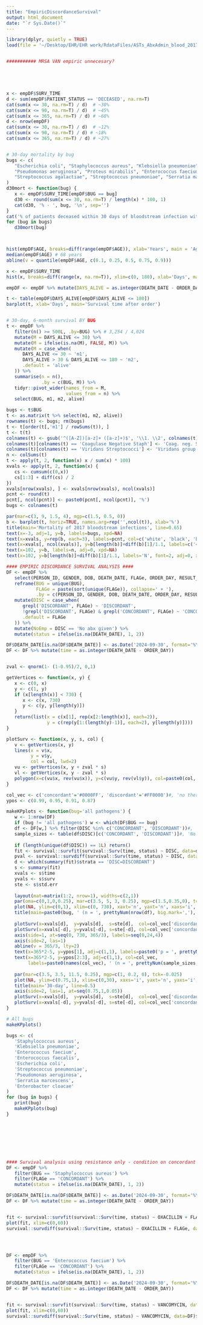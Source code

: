 ```yaml
---
title: "EmpiricDiscordanceSurvival"
output: html_document
date: "`r Sys.Date()`"
---
```


```r
library(dplyr, quietly = TRUE)
load(file = '~/Desktop/EHR/EHR work/RdataFiles/ASTs_AbxAdmin_blood_2017_2023_imputed_encs_flagged_WIDE_survival.Rdata')


########### MRSA VAN empiric unnecesary?





x <- empDF$SURV_TIME
d <- sum(empDF$PATIENT_STATUS == 'DECEASED', na.rm=T) 
cat(sum(x <= 30, na.rm=T) / d)  # ~30%
cat(sum(x <= 90, na.rm=T) / d)  # ~45%
cat(sum(x <= 365, na.rm=T) / d) # ~68%
d <- nrow(empDF)
cat(sum(x <= 30, na.rm=T) / d)  # ~12%
cat(sum(x <= 90, na.rm=T) / d) # ~18%
cat(sum(x <= 365, na.rm=T) / d) # ~27%


# 30-day mortality by bug
bugs <- c(
   "Escherichia coli", "Staphylococcus aureus", "Klebsiella pneumoniae", "Enterococcus faecalis",
   "Pseudomonas aeruginosa", "Proteus mirabilis", "Enterococcus faecium", "Enterobacter cloacae", 
   "Streptococcus agalactiae", "Streptococcus pneumoniae", "Serratia marcescens", "Klebsiella oxytoca"
)
d30mort <- function(bug) {
   x <- empDF$SURV_TIME[empDF$BUG == bug]
   d30 <- round(sum(x <= 30, na.rm=T) / length(x) * 100, 1)
   cat(d30, '% - ', bug, '\n', sep='')
}
cat('% of patients deceased within 30 days of bloodstream infection with:\n')
for (bug in bugs)
   d30mort(bug)



hist(empDF$AGE, breaks=diff(range(empDF$AGE)), xlab='Years', main = 'Age at blood culture')
median(empDF$AGE) # 68 years
abline(v = quantile(empDF$AGE, c(0.1, 0.25, 0.5, 0.75, 0.9)))

x <- empDF$SURV_TIME
hist(x, breaks=diff(range(x, na.rm=T)), xlim=c(0, 180), xlab='Days', main='Survival time after order')

empDF <- empDF %>% mutate(DAYS_ALIVE = as.integer(DEATH_DATE - ORDER_DAY))

t <- table(empDF$DAYS_ALIVE[empDF$DAYS_ALIVE <= 180])
barplot(t, xlab='Days', main='Survival time after order')


# 30-day, 6-month survival BY BUG
t <- empDF %>%
   filter(n() >= 500L, .by=BUG) %>% # 3,254 / 4,024
   mutate(M = DAYS_ALIVE <= 30) %>%
   mutate(M = ifelse(is.na(M), FALSE, M)) %>%
   mutate(M = case_when(
      DAYS_ALIVE <= 30 ~ 'm1',
      DAYS_ALIVE > 30 & DAYS_ALIVE <= 180 ~ 'm2',
      .default = 'alive'
   )) %>%
   summarise(n = n(),
             .by = c(BUG, M)) %>%
   tidyr::pivot_wider(names_from = M,
                      values_from = n) %>%
   select(BUG, m1, m2, alive)

bugs <- t$BUG
t <- as.matrix(t %>% select(m1, m2, alive))
rownames(t) <- bugs; rm(bugs)
t <- t[order(t[,'m1'] / rowSums(t)), ]
t <- t(t)
colnames(t) <- gsub('^([A-Z])[a-z]+ ([a-z]+)$', '\\1. \\2', colnames(t))
colnames(t)[colnames(t) == 'Coagulase Negative Staph'] <- 'Coag. neg. Staph'
colnames(t)[colnames(t) == 'Viridans Streptococci'] <- 'Viridans group Strep'
n <- colSums(t)
t <- apply(t, 2, function(x) x / sum(x) * 100)
xvals <- apply(t, 2, function(x) {
   cs <- cumsum(c(0,x))
   cs[1:3] + diff(cs) / 2
})
xvals[nrow(xvals), ] <- xvals[nrow(xvals), ncol(xvals)]
pcnt <- round(t)
pcnt[, ncol(pcnt)] <- paste0(pcnt[, ncol(pcnt)], '%')
bugs <- colnames(t)

par(mar=c(3, 9, 1.5, 4), mgp=c(1.5, 0.5, 0))
b <- barplot(t, horiz=TRUE, names.arg=rep('',ncol(t)), xlab='%')
title(main='Mortality of 2017 bloodstream infections', line=0.65)
text(x=-3, adj=1, y=b, labels=bugs, xpd=NA)
text(x=xvals, y=rep(b, each=3), labels=pcnt, col=c('white', 'black', 'black'), xpd=NA)
text(x=xvals[, ncol(xvals)], y=b[length(b)]+diff(b)[1]/1.1, labels=c('<30d', '<6m', '>6m'), xpd=NA)
text(x=102, y=b, labels=n, adj=0, xpd=NA)
text(x=102, y=b[length(b)]+diff(b)[1]/1.1, labels='N', font=2, adj=0, xpd=NA)

```




```r
#### EMPIRIC DISCORDANCE SURVIVAL ANALYSIS ####
DF <- empDF %>%
   select(PERSON_ID, GENDER, DOB, DEATH_DATE, FLAGe, ORDER_DAY, RESULT_DAY, BUG, AGE, DEATH_DATE) %>%
   reframe(BUG = unique(BUG),
           FLAGe = paste(sort(unique(FLAGe)), collapse=' + '),
           .by = c(PERSON_ID, GENDER, DOB, DEATH_DATE, ORDER_DAY, RESULT_DAY, AGE, DEATH_DATE)) %>%
   mutate(DISC = case_when(
      grepl('DISCORDANT', FLAGe) ~ 'DISCORDANT',
      !grepl('DISCORDANT', FLAGe) & grepl('CONCORDANT', FLAGe) ~ 'CONCORDANT',
      .default = FLAGe
   )) %>%
   mutate(NoEmp = DISC == 'No abx given') %>%
   mutate(status = ifelse(is.na(DEATH_DATE), 1, 2))

DF$DEATH_DATE[is.na(DF$DEATH_DATE)] <- as.Date('2024-09-30', format='%Y-%m-%d')
DF <- DF %>% mutate(time = as.integer(DEATH_DATE - ORDER_DAY))


zval <- qnorm(1- (1-0.95)/2, 0,1)

getVertices <- function(x, y) {
   x <- c(0, x)
   y <- c(1, y)
   if (x[length(x)] < 730) {
      x <- c(x, 730)
      y <- c(y, y[length(y)])
   }
   return(list(x = c(x[1], rep(x[2:length(x)], each=2)),
               y = c(rep(y[1:(length(y)-1)], each=2), y[length(y)])))
}

plotSurv <- function(x, y, s, col) {
   v <- getVertices(x, y)
   lines(x = v$x,
         y = v$y,
         col = col, lwd=2)
   vu <- getVertices(x, y + zval * s)
   vl <- getVertices(x, y - zval * s)
   polygon(x=c(vu$x, rev(vu$x)), y=c(vu$y, rev(vl$y)), col=paste0(col, '30'), border=NA)
}

col_vec <- c('concordant'='#0000FF', 'discordant'='#FF0000')#, 'no therapy'='gray')
ypos <- c(0.99, 0.95, 0.91, 0.87)

makeKPplots <- function(bug='all pathogens') {
   w <- 1:nrow(DF)
   if (bug != 'all pathogens') w <- which(DF$BUG == bug)
   df <- DF[w,] %>% filter(DISC %in% c('CONCORDANT', 'DISCORDANT'))#, 'No empiric therapy given'))
   sample_sizes <- table(df$DISC)[c('CONCORDANT', 'DISCORDANT')]#, 'No empiric therapy given')]
   
   if (length(unique(df$DISC)) == 1L) return()
   fit <- survival::survfit(survival::Surv(time, status) ~ DISC, data=df)
   pval <- survival::survdiff(survival::Surv(time, status) ~ DISC, data=df)$pvalue
   d <- which(summary(fit)$strata == 'DISC=DISCORDANT')
   s <- summary(fit)
   xvals <- s$time
   yvals <- s$surv
   ste <- s$std.err
   
   layout(mat=matrix(1:2, nrow=1), widths=c(2,1))
   par(oma=c(0,1,0,0.25), mar=c(3.5, 5, 3, 0.25), mgp=c(1.5,0.35,0), tck=-0.01)
   plot(NA, ylim=c(0,1), xlim=c(0, 730), xaxt='n', yaxt='n', xaxs='i', yaxs='i', xpd=NA, xlab='Months', ylab='Surviving fraction')
   title(main=paste0(bug, ' (n = ', prettyNum(nrow(df), big.mark=','), ')'), line=0.5)
   
   plotSurv(x=xvals[d],  y=yvals[d],  s=ste[d],  col=col_vec['discordant'])
   plotSurv(x=xvals[-d], y=yvals[-d], s=ste[-d], col=col_vec['concordant'])
   axis(side=1, at=seq(0, 730, 365/3), labels=seq(0,24,4))
   axis(side=2, las=1)
   abline(v = 365/3, lty=2)
   text(x=365*2-5, y=ypos[1], adj=c(1,1), labels=paste0('p = ', prettyNum(pval, digits=3, scientific=-1)))
   text(x=365*2-5, y=ypos[2:3], adj=c(1,1), col=col_vec,
        labels=paste0(names(col_vec), ' (n = ', prettyNum(sample_sizes, big.mark=','), ')'))
   
   par(mar=c(3.5, 3.5, 11.5, 0.25), mgp=c(1, 0.2, 0), tck=-0.025)
   plot(NA, ylim=c(0.75,1), xlim=c(0,30), xaxs='i', yaxt='n', yaxs='i', xlab='Days', ylab='', main='')
   title(main='30-day', line=0.5)
   axis(side=2, las=1, at=seq(0.75,1,0.05))
   plotSurv(x=xvals[d],  y=yvals[d],  s=ste[d],  col=col_vec['discordant'])
   plotSurv(x=xvals[-d], y=yvals[-d], s=ste[-d], col=col_vec['concordant'])
}

# All bugs
makeKPplots()

bugs <- c(
   'Staphylococcus aureus',
   'Klebsiella pneumoniae',
   'Enterococcus faecium',
   'Enterococcus faecalis',
   'Escherichia coli',
   'Streptococcus pneumoniae',
   'Pseudomonas aeruginosa',
   'Serratia marcescens',
   'Enterobacter cloacae'
)
for (bug in bugs) {
   print(bug)
   makeKPplots(bug)
}








#### Survival analysis using resistance only - condition on concordant empiric therapy!
DF <- empDF %>%
   filter(BUG == 'Staphylococcus aureus') %>%
   filter(FLAGe == 'CONCORDANT') %>%
   mutate(status = ifelse(is.na(DEATH_DATE), 1, 2))

DF$DEATH_DATE[is.na(DF$DEATH_DATE)] <- as.Date('2024-09-30', format='%Y-%m-%d')
DF <- DF %>% mutate(time = as.integer(DEATH_DATE - ORDER_DAY))


fit <- survival::survfit(survival::Surv(time, status) ~ OXACILLIN + FLAGe, data=DF)
plot(fit, xlim=c(0,60))
survival::survdiff(survival::Surv(time, status) ~ OXACILLIN + FLAGe, data=DF)$pvalue




DF <- empDF %>%
   filter(BUG == 'Enterococcus faecium') %>%
   filter(FLAGe == 'CONCORDANT') %>%
   mutate(status = ifelse(is.na(DEATH_DATE), 1, 2))

DF$DEATH_DATE[is.na(DF$DEATH_DATE)] <- as.Date('2024-09-30', format='%Y-%m-%d')
DF <- DF %>% mutate(time = as.integer(DEATH_DATE - ORDER_DAY))


fit <- survival::survfit(survival::Surv(time, status) ~ VANCOMYCIN, data=DF)
plot(fit, xlim=c(0,60))
survival::survdiff(survival::Surv(time, status) ~ VANCOMYCIN, data=DF)$pvalue











```



















